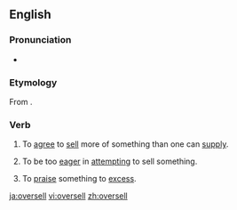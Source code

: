 ==English==

===Pronunciation===
* {{IPA|/ˈovəɻsɛl/}}
*: {{rhymes|ɛl}}

===Etymology===
From {{prefix|over|sell}}.

===Verb===
{{en-verb|oversells|overselling|oversold}} 

# {{transitive}} To [[agree]] to [[sell]] more of something than one can [[supply]].
# {{transitive}} To be too [[eager]] in [[attempting]] to sell something.
# {{transitive}} To [[praise]] something to [[excess]].

[[ja:oversell]]
[[vi:oversell]]
[[zh:oversell]]